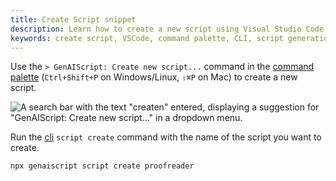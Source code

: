 ```yaml
---
title: Create Script snippet
description: Learn how to create a new script using Visual Studio Code or other editors with GenAIScript commands.
keywords: create script, VSCode, command palette, CLI, script generation
---
```



<Tabs>
<TabItem label="Visual Studio Code, Cursor">

Use the `> GenAIScript: Create new script...` command in the [command palette](https://code.visualstudio.com/docs/getstarted/userinterface#_command-palette)
(`Ctrl+Shift+P` on Windows/Linux, `⇧⌘P` on Mac)
to create a new script.

![A search bar with the text "createn" entered, displaying a suggestion for "GenAIScript: Create new script..." in a dropdown menu.](../assets/vscode-create-new-script.png)

</TabItem>
<TabItem label="Other Editors">

Run the [cli](/genaiscript/reference/cli/) `script create` command with the name of the script you want to create.

```bash
npx genaiscript script create proofreader
```

</TabItem>
</Tabs>
